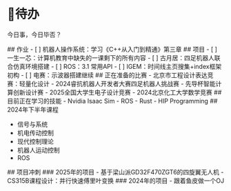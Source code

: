

# 📂待办
今日事，今日毕否？

<TodoList>
  <TodoListFull>
    ## 作业
    - [ ] 机器人操作系统：学习《C++从入门到精通》第三章
  </TodoListFull>
  <TodoListFull>
    ## 项目
    - [ ] 一生一芯：计算机教育中缺失的一课剩下的所有内容
    - [ ] 古月居：四足机器人联合仿真环境搭建
    - [ ] ROS：3.1 常用API
    - [ ] IGEM：时间线主页搜集+index框架初构
    - [ ] 电赛：示波器搭建继续
  </TodoListFull>
  ## 正在准备的比赛
  - 北京市工程设计表达竞赛：轻量化设计
  - 2024睿抗机器人开发者大赛四足机器人挑战赛
  - 先导杯智能计算创新设计赛
  - 2025全国大学生电子设计竞赛
  - 2024北京化工大学数学竞赛

  <TodoListRight>
    ## 目前正在学习的技能
    - Nvidia Isaac Sim
    - ROS
    - Rust
    - HIP Programming
  </TodoListRight>
</TodoList>

<TodoList>
  ## 2024年下半年课程

  - 信号与系统
  - 机电传动控制
  - 现代控制理论
  - 机器人运动控制
  - ROS

  <TodoListRight>
    ## 项目冲刺
    ### 2025年的项目
    - 基于梁山派GD32F470ZGT6的四旋翼无人机
    - CS315B课程设计：并行快速傅里叶变换
    ### 2024年的项目
    - 跟着鱼皮做一个OJ
  </TodoListRight>
</TodoList>